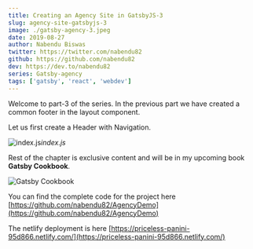 ```yaml
---
title: Creating an Agency Site in GatsbyJS-3
slug: agency-site-gatsbyjs-3
image: ./gatsby-agency-3.jpeg
date: 2019-08-27
author: Nabendu Biswas
twitter: https://twitter.com/nabendu82
github: https://github.com/nabendu82
dev: https://dev.to/nabendu82
series: Gatsby-agency
tags: ['gatsby', 'react', 'webdev']
---
```


Welcome to part-3 of the series. In the previous part we have created a common footer in the layout component.

Let us first create a Header with Navigation.

![index.js](https://res.cloudinary.com/dxkxvfo2o/image/upload/v1590373031/AgencyGatsby/46_h435wg.png)*index.js*

Rest of the chapter is exclusive content and will be in my upcoming book **Gatsby Cookbook**.

<div className={styles.image__small}>

![Gatsby Cookbook](https://res.cloudinary.com/dxkxvfo2o/image/upload/v1589892514/Gatsby_rnjo2t.png)

</div>

You can find the complete code for the project here [https://github.com/nabendu82/AgencyDemo](https://github.com/nabendu82/AgencyDemo)

The netlify deployment is here [https://priceless-panini-95d866.netlify.com/](https://priceless-panini-95d866.netlify.com/)
